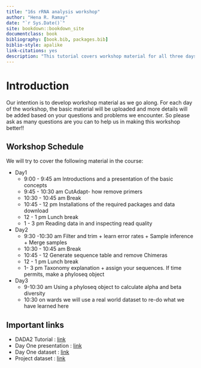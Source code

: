 ```yaml
---
title: "16s rRNA analysis workshop"
author: "Hena R. Ramay"
date: "`r Sys.Date()`"
site: bookdown::bookdown_site
documentclass: book
bibliography: [book.bib, packages.bib]
biblio-style: apalike
link-citations: yes
description: "This tutorial covers workshop material for all three days"
---
```


# Introduction

Our intention is to develop workshop material as we go along. For each day of the workshop, the basic material will be uploaded and more details will be added based on your questions and problems we encounter. So please ask as many questions are you can to help us in making this workshop better!!

## Workshop Schedule

We will try to cover the following material in the course:

- Day1
  - 9:00 - 9:45 am Introductions and a presentation of the basic concepts
  - 9:45 - 10:30 am CutAdapt- how remove primers
  - 10:30 - 10:45 am Break
  - 10:45 - 12 pm Installations of the required packages and data download
  - 12 -  1 pm Lunch break
  - 1 - 3 pm Reading data in and inspecting read quality

- Day2
  - 9:30 -10:30 am Filter and trim + learn error rates + Sample inference + Merge samples
  - 10:30 - 10:45 am Break
  - 10:45 - 12 Generate sequence table and remove Chimeras
  - 12 -  1 pm Lunch break
  - 1- 3 pm  Taxonomy explanation + assign your sequences. If time permits, make a phyloseq object

- Day3
  - 9-10:30 am Using a phyloseq object to calculate alpha and beta diversity
  - 10:30 on wards we will use a real world dataset to re-do what we have learned here


## Important links

- DADA2 Tutorial :  [link](http://benjjneb.github.io/dada2/tutorial.html)
- Day One presentation : [link](microbiomeworkshop.pdf)
- Day One dataset : [link](MiSeqSOPData.zip)
- Project dataset : [link](https://www.dropbox.com/sh/qra6ohbsyt1icaz/AAACvlNjUhfkbkGIp_1KA2uCa?dl=0)
